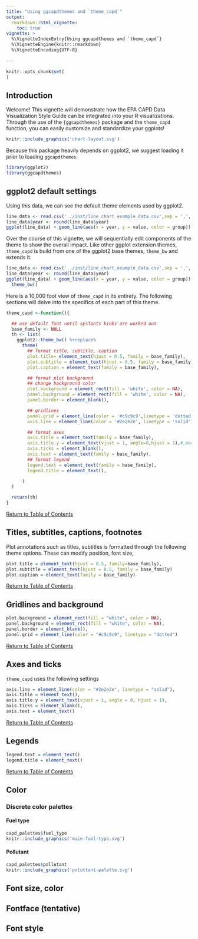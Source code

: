 ```yaml
---
title: "Using ggcapdthemes and `theme_capd`"
output: 
  rmarkdown::html_vignette:
    toc: true
vignette: >
  %\VignetteIndexEntry{Using ggcapdthemes and `theme_capd`}
  %\VignetteEngine{knitr::rmarkdown}
  %\VignetteEncoding{UTF-8}
 
---
```


```r
knitr::opts_chunk$set(
)
```

## Introduction

Welcome! This vignette will demonstrate how the EPA CAPD Data Visualization Style Guide can be integrated into your R visualizations. Through the use of the `{ggcapdthemes}` package and the `theme_capd` function, you can easily customize and standardize your ggplots!

```r
knitr::include_graphics('chart-layout.svg')
```

Because this package heavily depends on ggplot2, we suggest loading it prior to loading `ggcapdthemes`.

```r
library(ggplot2)
library(ggcapdthemes)
```

## ggplot2 default settings

Using this data, we can see the default theme elements used by ggplot2.

```r
line_data <- read.csv('../inst/line_chart_example_data.csv',sep = ',', header=TRUE)
line_data$year <- round(line_data$year)
ggplot(line_data) + geom_line(aes(x = year, y = value, color = group))
```

Over the course of this vignette, we will sequentially edit components of the theme to show the overall impact. Like other ggplot extension themes, `theme_capd` is build from one of the ggplot2 base themes, `theme_bw` and extends it.

```r
line_data <- read.csv('../inst/line_chart_example_data.csv',sep = ',', header=TRUE)
line_data$year <- round(line_data$year)
ggplot(line_data) + geom_line(aes(x = year, y = value, color = group)) + 
  theme_bw()
```

Here is a 10,000 foot view of `theme_capd` in its entirety. The following sections will delve into the specifics of each part of this theme.

```r
theme_capd <-function(){

  ## use default font until sysfonts kinks are worked out
  base_family <- NULL
  th <- list(
    ggplot2::theme_bw() %+replace%
      theme(
        ## format title, subtitle, caption
        plot.title= element_text(hjust = 0.5, family = base_family),
        plot.subtitle = element_text(hjust = 0.5, family = base_family),
        plot.caption = element_text(family = base_family),

        ## format plot background
        ## change background color
        plot.background = element_rect(fill = 'white', color = NA),
        panel.background = element_rect(fill = 'white', color = NA),
        panel.border = element_blank(),

        ## gridlines
        panel.grid = element_line(color = '#c9c9c9',linetype = 'dotted'),
        axis.line = element_line(color = '#2e2e2e', linetype = 'solid'),

        ## format axes
        axis.title = element_text(family = base_family),
        axis.title.y = element_text(vjust = 1, angle=0,hjust = 1),#,margin=margin(l=0,r=-100)),
        axis.ticks = element_blank(),
        axis.text = element_text(family = base_family),
        ## format legend
        legend.text = element_text(family = base_family),
        legend.title = element_text(),

      )
  )

  return(th)
}
```

<a href="#TOC">Return to Table of Contents</a>

## Titles, subtitles, captions, footnotes

Plot annotations such as titles, subtitles is formatted through the following theme options. These can modify position, font size, 

```r
plot.title = element_text(hjust = 0.5, family=base_family), 
plot.subtitle = element_text(hjust = 0.5, family = base_family)
plot.caption = element_text(family = base_family)
```

<a href="#TOC">Return to Table of Contents</a>


## Gridlines and background

```r
plot.background = element_rect(fill = "white", color = NA), 
panel.background = element_rect(fill = "white", color = NA), 
panel.border = element_blank(), 
panel.grid = element_line(color = "#c9c9c9", linetype = "dotted")

```

<a href="#TOC">Return to Table of Contents</a>

## Axes and ticks

`theme_capd` uses the following settings 

```r
axis.line = element_line(color = "#2e2e2e", linetype = "solid"), 
axis.title = element_text(), 
axis.title.y = element_text(vjust = 1, angle = 0, hjust = 1), 
axis.ticks = element_blank(), 
axis.text = element_text()
```


<a href="#TOC">Return to Table of Contents</a>

## Legends

```r
legend.text = element_text()
legend.title = element_text()
```

<a href="#TOC">Return to Table of Contents</a>

## Color

### Discrete color palettes

#### Fuel type

```r
capd_palettes$fuel_type
knitr::include_graphics('main-fuel-type.svg')
```

#### Pollutant

```r
capd_palettes$pollutant
knitr::include_graphics('poluttant-palette.svg')
```


## Font size, color

## Fontface (tentative)

## Font style
